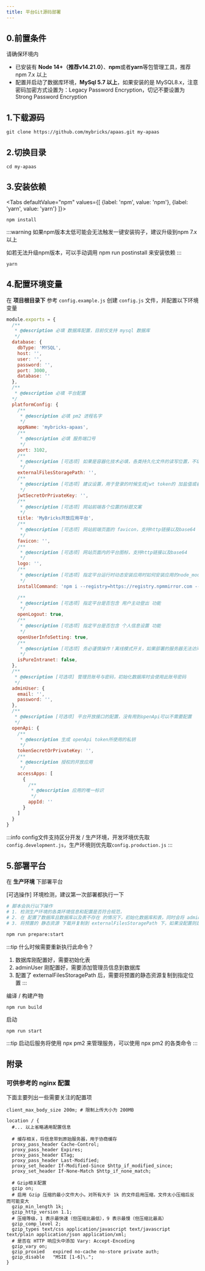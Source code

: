 ```yaml
---
title: 平台Git源码部署
---
```




## 0.前置条件
请确保环境内
- 已安装有 **Node 14+（推荐v14.21.0）**、**npm**或者**yarn**等包管理工具，推荐 npm 7.x 以上
- 配置并启动了数据库环境，**MySql 5.7 以上**，如果安装的是 MySQL8.x，注意密码加密方式设置为：Legacy Password Encryption，切记不要设置为 Strong Password Encryption

## 1.下载源码
```
git clone https://github.com/mybricks/apaas.git my-apaas
```

## 2.切换目录
```
cd my-apaas
```

## 3.安装依赖
<Tabs
  defaultValue="npm"
  values={[
    {label: 'npm', value: 'npm'},
    {label: 'yarn', value: 'yarn'}
  ]}>
  <TabItem value="npm">
  ```
  npm install
  ```
  :::warning
  如果npm版本太低可能会无法触发一键安装钩子，建议升级到npm 7.x以上

  如若无法升级npm版本，可以手动调用 npm run postinstall 来安装依赖
  :::
  </TabItem>
  <TabItem value="yarn">
  ```
  yarn
  ```
  </TabItem>
</Tabs>

## 4.配置环境变量
在 **项目根目录下** 参考 `config.example.js` 创建 `config.js` 文件，并配置以下环境变量
``` javascript
module.exports = {
  /**
   * @description 必填 数据库配置，目前仅支持 mysql 数据库
   */
  database: {
    dbType: 'MYSQL',
    host: '',
    user: '',
    password: '',
    port: 3000,
    database: ''
  },
  /**
   * @description 必填 平台配置 
  */
  platformConfig: {
    /** 
     * @description 必填 pm2 进程名字
     */
    appName: 'mybricks-apaas',
    /**
     * @description 必填 服务端口号
     */
    port: 3102,
    /**
     * @description [可选项] 如果是容器化技术必填，各类持久化文件的读写位置，不填写时默认取当前路径的根目录，使用绝对路径
     */
    externalFilesStoragePath: '',
    /**
     * @description [可选项] 建议设置，用于登录的时候生成jwt token的 加盐值或者私钥，可以填写一个不容易生成的随机值
     */
    jwtSecretOrPrivateKey: '',
    /** 
     * @description [可选项] 网站前端各个位置的标题文案
     */
    title: 'MyBricks开放应用平台',
    /**
     * @description [可选项] 网站前端页面的 favicon，支持http链接以及base64
     */
    favicon: '',
    /**
     * @description [可选项] 网站页面内的平台图标，支持http链接以及base64
     */
    logo: '',
    /**
     * @description [可选项] 指定平台运行时动态安装应用时如何安装应用的node_modules依赖，默认值为 npm i --registry=https://registry.npmmirror.com --production
     */
    installCommand: 'npm i --registry=https://registry.npmmirror.com --production',

    /**
     * @description [可选项] 指定平台是否包含 用户主动登出 功能
     */
    openLogout: true,
    /**
     * @description [可选项] 指定平台是否包含 个人信息设置 功能
     */
    openUserInfoSetting: true,
    /**
     * @description [可选项] 务必谨慎操作！离线模式开关，如果部署的服务器无法访问外网的（如myBricks的中心化服务 以及 各类Cdn），请开启此开关，开启后会开启离线模式
     */
    isPureIntranet: false,
  },
  /**
   * @description [可选项] 管理员账号与密码，初始化数据库时会使用此账号密码
   */
  adminUser: {
    email: '',
    password: '',
  },
  /**
   * @description [可选项] 平台开放接口的配置，没有用到openApi可以不需要配置
   */
  openApi: {
    /**
     * @description 生成 openApi token所使用的私钥
     */
    tokenSecretOrPrivateKey: '',
    /**
     * @description 授权的开放应用
     */
    accessApps: [
      {
        /**
         * @description 应用的唯一标识
         */
        appId: ''
      }
    ]
  }
}
```
:::info
config文件支持区分开发 / 生产环境，开发环境优先取`config.development.js`，生产环境则优先取`config.production.js`
:::


## 5.部署平台
在 **生产环境** 下部署平台

[可选操作] 环境检测，建议第一次部署都执行一下
```bash
# 脚本会执行以下操作
# 1. 检测生产环境的各类环境信息和配置是否符合规范，
# 2. 在 配置了数据库且数据库以及表不存在 的情况下，初始化数据库和表，同时会将 adminUser 信息添加为管理员
# 3. 将预置的 静态资源 下载并复制到 externalFilesStoragePath 下，如果没配置则是默认路径

npm run prepare:start
```

:::tip
什么时候需要重新执行此命令？
1. 数据库刚配置好，需要初始化表
2. adminUser 刚配置好，需要添加管理员信息到数据库
3. 配置了 externalFilesStoragePath 后，需要将预置的静态资源复制到指定位置
:::


编译 / 构建产物
```
npm run build
```
启动
```
npm run start
```

:::tip
启动后服务将使用 npx pm2 来管理服务，可以使用 npx pm2 的各类命令
:::

## 附录

### 可供参考的 nginx 配置
下面主要列出一些需要关注的配置项
```nginx
client_max_body_size 200m; # 限制上传大小为 200MB

location / {
  #... 以上省略通用配置信息

  # 缓存相关，将信息带到原始服务器，用于协商缓存
  proxy_pass_header Cache-Control;
  proxy_pass_header Expires;
  proxy_pass_header ETag;
  proxy_pass_header Last-Modified;
  proxy_set_header If-Modified-Since $http_if_modified_since;
  proxy_set_header If-None-Match $http_if_none_match;

  # Gzip相关配置
  gzip on;
  # 启用 Gzip 压缩的最小文件大小。对所有大于 1k 的文件启用压缩，文件太小压缩后反而可能变大
  gzip_min_length 1k;
  gzip_http_version 1.1;
  # 压缩等级，1 表示最快速（但压缩比最低），9 表示最慢（但压缩比最高）
  gzip_comp_level 2;
  gzip_types text/css application/javascript text/javascript text/plain application/json application/xml;
  # 是否在 HTTP 响应头中添加 Vary: Accept-Encoding
  gzip_vary on;
  gzip_proxied   expired no-cache no-store private auth;
  gzip_disable   "MSIE [1-6]\.";
}
```